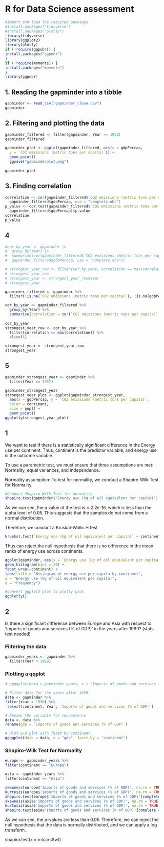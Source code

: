 # R for Data Science assessment

```r
#import and load the required packages
#install.packages("tidyverse")
#install.packages("plotly")
library(tidyverse)
library(ggplot2)
library(plotly)
if (!require(ggpubr)) {
install.packages("ggpubr")
}
if (!require(moments)) {
install.packages("moments")
}
library(ggpubr)

```

## 1. Reading the gapminder into a tibble

```r
gapminder <- read_csv("gapminder_clean.csv")
gapminder
```
## 2. Filtering and plotting the data
```r
gapminder_filtered <- filter(gapminder, Year == 1962)
gapminder_filtered

gapminder_plot <- ggplot(gapminder_filtered, aes(x = gdpPercap,
  y = `CO2 emissions (metric tons per capita)`)) +
  geom_point()
  ggsave("gapminderplot.png")
 
gapminder_plot
```

## 3. Finding correlation
```r
correlation <- cor(gapminder_filtered$`CO2 emissions (metric tons per capita)`,
  gapminder_filtered$gdpPercap, use = "complete.obs")
p_value <- cor.test(gapminder_filtered$`CO2 emissions (metric tons per capita)`,
  gapminder_filtered$gdpPercap)$p.value
correlation
p_value
```

## 4
```r
#cor_by_year <- gapminder |>
#  group_by(Year) |>
#  summarise(cor(gapminder_filtered$`CO2 emissions (metric tons per capita)`,
#  gapminder_filtered$gdpPercap, use = "complete.obs"))

# strongest_year_row <- filter(cor_by_year, correlation == max(correlation))
# strongest_year_row
# strongest_year <- strongest_year_row$Year
# strongest_year

gapminder_filtered <- gapminder %>%
  filter(!is.na(`CO2 emissions (metric tons per capita)`), !is.na(gdpPercap))

cor_by_year <- gapminder_filtered %>%
  group_by(Year) %>%
  summarise(correlation = cor(`CO2 emissions (metric tons per capita)`, gdpPercap, use = "complete.obs"))
  
cor_by_year
strongest_year_row <- cor_by_year %>%
  filter(correlation == max(correlation)) %>%
  slice(1)

strongest_year <- strongest_year_row
strongest_year

```

## 5
```r

gapminder_strongest_year <- gapminder %>%
  filter(Year == 1967)

gapminder_strongest_year
strongest_year_plot <- ggplot(gapminder_strongest_year, 
  aes(x = gdpPercap, y = `CO2 emissions (metric tons per capita)`, 
  color = continent, 
  size = pop)) +
  geom_point()
ggplotly(strongest_year_plot)


```

## 1

We want to test if there is a statistically significant difference in the Energy use per continent. Thus, continent is the predictor variable, and energy use is the outcome variable. 

To use a parametric test, we must ensure that three assumptions are met: Normality, equal variances, and independence.

Normality assumption:
To test for normality, we conduct a Shapiro-Wilk Test for Normality.

```r
#Conduct Shapiro-Wilk Test for normality 
shapiro.test(gapminder$"Energy use (kg of oil equivalent per capita)")
```
As we can see, the p value of the test is < 2.2e-16, which is less than the alpha level of 0.05. This suggests that the samples do not come from a normal distribution.



Therefore, we conduct a Kruskal-Wallis H test
```r
kruskal.test(`Energy use (kg of oil equivalent per capita)` ~ continent, data = gapminder)
```
Thus can reject the null hypothesis that there is no difference in the mean ranks of energy use across continents.
```r
ggplot(gapminder, aes(x = `Energy use (kg of oil equivalent per capita)`)) +
geom_histogram(bins = 30) +
facet_wrap(~continent) +
labs(title = "Histogram of energy use per capita by continent",
x = "Energy use (kg of oil equivalent per capita)",
y = "Frequency")

#convert ggplot2 plot to plotly plot
ggplotly()
``` 

## 2
Is there a significant difference between Europe and Asia with respect to 'Imports of goods and services (% of GDP)' in the years after 1990? (stats test needed)

### Filtering the data

```r
gapminder_years <- gapminder %>%
  filter(Year > 1990)
```

### Plotting a qqplot
```r
# ggqqplot(data = gapminder_years, x = 'Imports of goods and services (% of GDP)', facet.by = 'continent')

# Filter data for the years after 1990
data <- gapminder %>% 
filter(Year > 1990) %>% 
 select(continent, Year, `Imports of goods and services (% of GDP)`)

# Rename the variable for convenience
data <- data %>% 
rename(gdp = `Imports of goods and services (% of GDP)`)

# Plot Q-Q plot with facet by continent
ggqqplot(data = data, x = "gdp", facet.by = "continent")

```
### Shapiro-Wilk Test for Normality


```r
europe <- gapminder_years %>% 
filter(continent == "Europe")

asia <- gapminder_years %>% 
filter(continent == "Asia")

skewness(europe$'Imports of goods and services (% of GDP)', na.rm = TRUE)
kurtosis(europe$'Imports of goods and services (% of GDP)', na.rm = TRUE)
shapiro.test(europe$'Imports of goods and services (% of GDP)'[complete.cases(data)]) 
skewness(asia$'Imports of goods and services (% of GDP)', na.rm = TRUE) 
kurtosis(asia$'Imports of goods and services (% of GDP)', na.rm = TRUE) 
shapiro.test(asia$'Imports of goods and services (% of GDP)'[complete.cases(data)]) 
```
As we can see, the p-values are less than 0.05. Therefore, we can reject the null hypothesis that the data is normally distributed, and we can apply a log transform.



shapiro.test(x = mtcars$wt)

